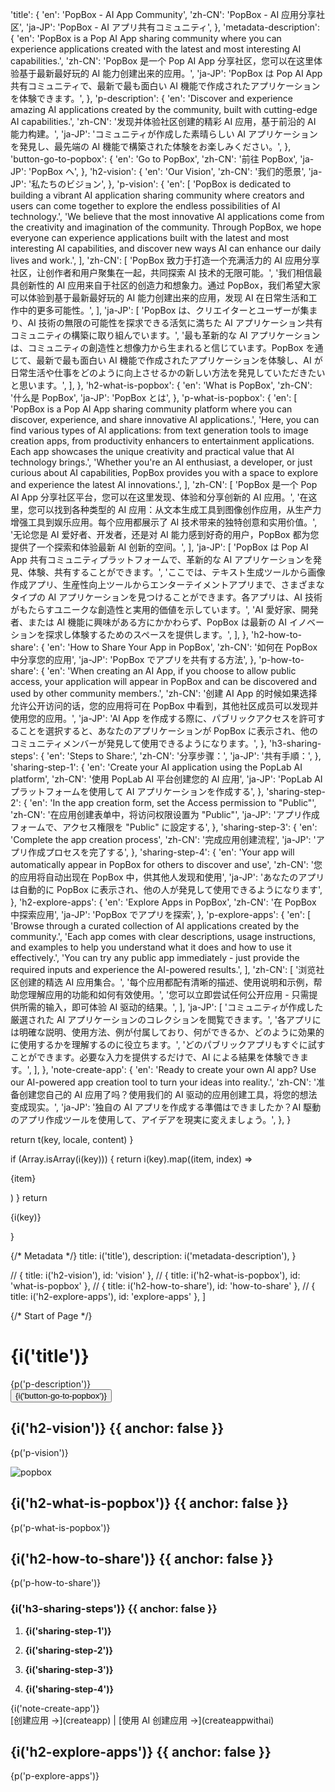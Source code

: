 

  'title': {
    'en': 'PopBox - AI App Community',
    'zh-CN': 'PopBox - AI 应用分享社区',
    'ja-JP': 'PopBox - AI アプリ共有コミュニティ',
  },
  'metadata-description': {
    'en': 'PopBox is a Pop AI App sharing community where you can experience applications created with the latest and most interesting AI capabilities.',
    'zh-CN': 'PopBox 是一个 Pop AI App 分享社区，您可以在这里体验基于最新最好玩的 AI 能力创建出来的应用。',
    'ja-JP': 'PopBox は Pop AI App 共有コミュニティで、最新で最も面白い AI 機能で作成されたアプリケーションを体験できます。',
  },
  'p-description': {
    'en': 'Discover and experience amazing AI applications created by the community, built with cutting-edge AI capabilities.',
    'zh-CN': '发现并体验社区创建的精彩 AI 应用，基于前沿的 AI 能力构建。',
    'ja-JP': 'コミュニティが作成した素晴らしい AI アプリケーションを発見し、最先端の AI 機能で構築された体験をお楽しみください。',
  },
  'button-go-to-popbox': {
    'en': 'Go to PopBox',
    'zh-CN': '前往 PopBox',
    'ja-JP': 'PopBox へ',
  },
  'h2-vision': {
    'en': 'Our Vision',
    'zh-CN': '我们的愿景',
    'ja-JP': '私たちのビジョン',
  },
  'p-vision': {
    'en': [
      'PopBox is dedicated to building a vibrant AI application sharing community where creators and users can come together to explore the endless possibilities of AI technology.',
      'We believe that the most innovative AI applications come from the creativity and imagination of the community. Through PopBox, we hope everyone can experience applications built with the latest and most interesting AI capabilities, and discover new ways AI can enhance our daily lives and work.',
    ],
    'zh-CN': [
      'PopBox 致力于打造一个充满活力的 AI 应用分享社区，让创作者和用户聚集在一起，共同探索 AI 技术的无限可能。',
      '我们相信最具创新性的 AI 应用来自于社区的创造力和想象力。通过 PopBox，我们希望大家可以体验到基于最新最好玩的 AI 能力创建出来的应用，发现 AI 在日常生活和工作中的更多可能性。',
    ],
    'ja-JP': [
      'PopBox は、クリエイターとユーザーが集まり、AI 技術の無限の可能性を探求できる活気に満ちた AI アプリケーション共有コミュニティの構築に取り組んでいます。',
      '最も革新的な AI アプリケーションは、コミュニティの創造性と想像力から生まれると信じています。PopBox を通じて、最新で最も面白い AI 機能で作成されたアプリケーションを体験し、AI が日常生活や仕事をどのように向上させるかの新しい方法を発見していただきたいと思います。',
    ],
  },
  'h2-what-is-popbox': {
    'en': 'What is PopBox',
    'zh-CN': '什么是 PopBox',
    'ja-JP': 'PopBox とは',
  },
  'p-what-is-popbox': {
    'en': [
      'PopBox is a Pop AI App sharing community platform where you can discover, experience, and share innovative AI applications.',
      'Here, you can find various types of AI applications: from text generation tools to image creation apps, from productivity enhancers to entertainment applications. Each app showcases the unique creativity and practical value that AI technology brings.',
      'Whether you\'re an AI enthusiast, a developer, or just curious about AI capabilities, PopBox provides you with a space to explore and experience the latest AI innovations.',
    ],
    'zh-CN': [
      'PopBox 是一个 Pop AI App 分享社区平台，您可以在这里发现、体验和分享创新的 AI 应用。',
      '在这里，您可以找到各种类型的 AI 应用：从文本生成工具到图像创作应用，从生产力增强工具到娱乐应用。每个应用都展示了 AI 技术带来的独特创意和实用价值。',
      '无论您是 AI 爱好者、开发者，还是对 AI 能力感到好奇的用户，PopBox 都为您提供了一个探索和体验最新 AI 创新的空间。',
    ],
    'ja-JP': [
      'PopBox は Pop AI App 共有コミュニティプラットフォームで、革新的な AI アプリケーションを発見、体験、共有することができます。',
      'ここでは、テキスト生成ツールから画像作成アプリ、生産性向上ツールからエンターテイメントアプリまで、さまざまなタイプの AI アプリケーションを見つけることができます。各アプリは、AI 技術がもたらすユニークな創造性と実用的価値を示しています。',
      'AI 愛好家、開発者、または AI 機能に興味がある方にかかわらず、PopBox は最新の AI イノベーションを探求し体験するためのスペースを提供します。',
    ],
  },
  'h2-how-to-share': {
    'en': 'How to Share Your App in PopBox',
    'zh-CN': '如何在 PopBox 中分享您的应用',
    'ja-JP': 'PopBox でアプリを共有する方法',
  },
  'p-how-to-share': {
    'en': 'When creating an AI App, if you choose to allow public access, your application will appear in PopBox and can be discovered and used by other community members.',
    'zh-CN': '创建 AI App 的时候如果选择允许公开访问的话，您的应用将可在 PopBox 中看到，其他社区成员可以发现并使用您的应用。',
    'ja-JP': 'AI App を作成する際に、パブリックアクセスを許可することを選択すると、あなたのアプリケーションが PopBox に表示され、他のコミュニティメンバーが発見して使用できるようになります。',
  },
  'h3-sharing-steps': {
    'en': 'Steps to Share:',
    'zh-CN': '分享步骤：',
    'ja-JP': '共有手順：',
  },
  'sharing-step-1': {
    'en': 'Create your AI application using the PopLab AI platform',
    'zh-CN': '使用 PopLab AI 平台创建您的 AI 应用',
    'ja-JP': 'PopLab AI プラットフォームを使用して AI アプリケーションを作成する',
  },
  'sharing-step-2': {
    'en': 'In the app creation form, set the Access permission to "Public"',
    'zh-CN': '在应用创建表单中，将访问权限设置为 "Public"',
    'ja-JP': 'アプリ作成フォームで、アクセス権限を "Public" に設定する',
  },
  'sharing-step-3': {
    'en': 'Complete the app creation process',
    'zh-CN': '完成应用创建流程',
    'ja-JP': 'アプリ作成プロセスを完了する',
  },
  'sharing-step-4': {
    'en': 'Your app will automatically appear in PopBox for others to discover and use',
    'zh-CN': '您的应用将自动出现在 PopBox 中，供其他人发现和使用',
    'ja-JP': 'あなたのアプリは自動的に PopBox に表示され、他の人が発見して使用できるようになります',
  },
  'h2-explore-apps': {
    'en': 'Explore Apps in PopBox',
    'zh-CN': '在 PopBox 中探索应用',
    'ja-JP': 'PopBox でアプリを探索',
  },
  'p-explore-apps': {
    'en': [
      'Browse through a curated collection of AI applications created by the community.',
      'Each app comes with clear descriptions, usage instructions, and examples to help you understand what it does and how to use it effectively.',
      'You can try any public app immediately - just provide the required inputs and experience the AI-powered results.',
    ],
    'zh-CN': [
      '浏览社区创建的精选 AI 应用集合。',
      '每个应用都配有清晰的描述、使用说明和示例，帮助您理解应用的功能和如何有效使用。',
      '您可以立即尝试任何公开应用 - 只需提供所需的输入，即可体验 AI 驱动的结果。',
    ],
    'ja-JP': [
      'コミュニティが作成した厳選された AI アプリケーションのコレクションを閲覧できます。',
      '各アプリには明確な説明、使用方法、例が付属しており、何ができるか、どのように効果的に使用するかを理解するのに役立ちます。',
      'どのパブリックアプリもすぐに試すことができます。必要な入力を提供するだけで、AI による結果を体験できます。',
    ],
  },
  'note-create-app': {
    'en': 'Ready to create your own AI app? Use our AI-powered app creation tool to turn your ideas into reality.',
    'zh-CN': '准备创建您自己的 AI 应用了吗？使用我们的 AI 驱动的应用创建工具，将您的想法变成现实。',
    'ja-JP': '独自の AI アプリを作成する準備はできましたか？AI 駆動のアプリ作成ツールを使用して、アイデアを現実に変えましょう。',
  },
}

  return t(key, locale, content)
}

  if (Array.isArray(i(key))) {
    return i(key).map((item, index) => <p key={index}>{item}</p>)
  }
  return <p>{i(key)}</p>
}

{/* Metadata */}
  title: i('title'),
  description: i('metadata-description'),
}

  // { title: i('h2-vision'), id: 'vision' },
  // { title: i('h2-what-is-popbox'), id: 'what-is-popbox' },
  // { title: i('h2-how-to-share'), id: 'how-to-share' },
  // { title: i('h2-explore-apps'), id: 'explore-apps' },
]

{/* Start of Page */}

# {i('title')}

<div className="lead">
  {p('p-description')}
</div>

<div className="not-prose my-6">
  <Button href="https://poplab.ai/popbox" arrow="right">
    {i('button-go-to-popbox')}
  </Button>
</div>

## {i('h2-vision')} {{ anchor: false }}

{p('p-vision')}

![popbox](/content/popbox/popbox.png)

## {i('h2-what-is-popbox')} {{ anchor: false }}

{p('p-what-is-popbox')}

## {i('h2-how-to-share')} {{ anchor: false }}

{p('p-how-to-share')}

### {i('h3-sharing-steps')} {{ anchor: false }}

1. **{i('sharing-step-1')}**

2. **{i('sharing-step-2')}**

3. **{i('sharing-step-3')}**

4. **{i('sharing-step-4')}**


<Note>
  {i('note-create-app')} 
  <br />
  [创建应用 →](createapp) <span className="mx-2 text-zinc-300 dark:text-zinc-600">|</span> [使用 AI 创建应用 →](createappwithai)
</Note>

## {i('h2-explore-apps')} {{ anchor: false }}

{p('p-explore-apps')} 